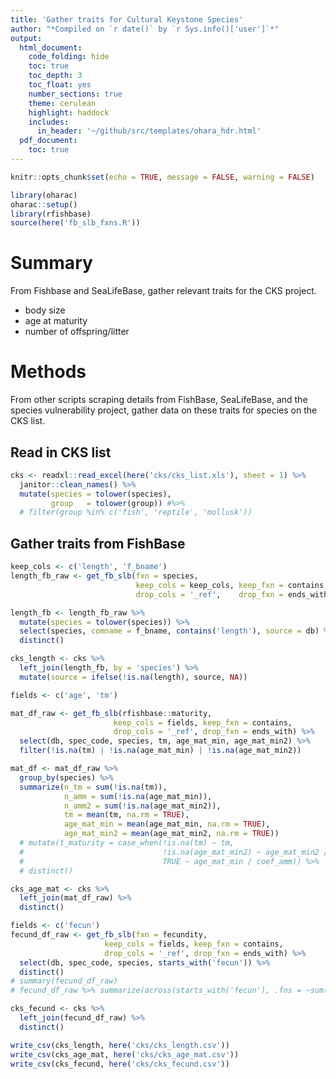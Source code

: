 ```yaml
---
title: 'Gather traits for Cultural Keystone Species'
author: "*Compiled on `r date()` by `r Sys.info()['user']`*"
output: 
  html_document:
    code_folding: hide
    toc: true
    toc_depth: 3
    toc_float: yes
    number_sections: true
    theme: cerulean
    highlight: haddock
    includes: 
      in_header: '~/github/src/templates/ohara_hdr.html'
  pdf_document:
    toc: true
---
```


``` r

knitr::opts_chunk$set(echo = TRUE, message = FALSE, warning = FALSE)

library(oharac)
oharac::setup()
library(rfishbase)
source(here('fb_slb_fxns.R'))

```

# Summary

From Fishbase and SeaLifeBase, gather relevant traits for the CKS project.

* body size
* age at maturity
* number of offspring/litter

# Methods

From other scripts scraping details from FishBase, SeaLifeBase, and the species vulnerability project, gather data on these traits for species on the CKS list.

## Read in CKS list

```r
cks <- readxl::read_excel(here('cks/cks_list.xls'), sheet = 1) %>%
  janitor::clean_names() %>%
  mutate(species = tolower(species), 
         group   = tolower(group)) #%>%
  # filter(group %in% c('fish', 'reptile', 'mollusk'))
```

## Gather traits from FishBase

```r
keep_cols <- c('length', 'f_bname')
length_fb_raw <- get_fb_slb(fxn = species, 
                            keep_cols = keep_cols, keep_fxn = contains,
                            drop_cols = '_ref',    drop_fxn = ends_with) 

length_fb <- length_fb_raw %>%
  mutate(species = tolower(species)) %>%
  select(species, comname = f_bname, contains('length'), source = db) %>%
  distinct()

cks_length <- cks %>%
  left_join(length_fb, by = 'species') %>%
  mutate(source = ifelse(!is.na(length), source, NA))
```

```r
fields <- c('age', 'tm')

mat_df_raw <- get_fb_slb(rfishbase::maturity,
                       keep_cols = fields, keep_fxn = contains,
                       drop_cols = '_ref', drop_fxn = ends_with) %>%
  select(db, spec_code, species, tm, age_mat_min, age_mat_min2) %>%
  filter(!is.na(tm) | !is.na(age_mat_min) | !is.na(age_mat_min2))

mat_df <- mat_df_raw %>%
  group_by(species) %>%
  summarize(n_tm = sum(!is.na(tm)),
            n_amm = sum(!is.na(age_mat_min)),
            n_amm2 = sum(!is.na(age_mat_min2)),
            tm = mean(tm, na.rm = TRUE),
            age_mat_min = mean(age_mat_min, na.rm = TRUE),
            age_mat_min2 = mean(age_mat_min2, na.rm = TRUE))
  # mutate(t_maturity = case_when(!is.na(tm) ~ tm,
  #                               !is.na(age_mat_min2) ~ age_mat_min2 / coef_amm2,
  #                               TRUE ~ age_mat_min / coef_amm)) %>%
  # distinct()

cks_age_mat <- cks %>%
  left_join(mat_df_raw) %>%
  distinct()

```

```r
fields <- c('fecun')
fecund_df_raw <- get_fb_slb(fxn = fecundity,
                     keep_cols = fields, keep_fxn = contains,
                     drop_cols = '_ref', drop_fxn = ends_with) %>%
  select(db, spec_code, species, starts_with('fecun')) %>%
  distinct()
# summary(fecund_df_raw)
# fecund_df_raw %>% summarize(across(starts_with('fecun'), .fns = ~sum(!is.na(.x))))

cks_fecund <- cks %>%
  left_join(fecund_df_raw) %>%
  distinct()

```

```r
write_csv(cks_length, here('cks/cks_length.csv'))
write_csv(cks_age_mat, here('cks/cks_age_mat.csv'))
write_csv(cks_fecund, here('cks/cks_fecund.csv'))
```

